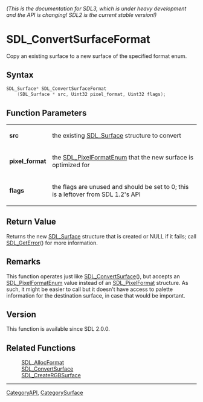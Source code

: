 ====== (This is the documentation for SDL3, which is under heavy development and the API is changing! SDL2 is the current stable version!) ======
= SDL_ConvertSurfaceFormat =

Copy an existing surface to a new surface of the specified format enum.

== Syntax ==

<syntaxhighlight lang='c'>
SDL_Surface* SDL_ConvertSurfaceFormat
    (SDL_Surface * src, Uint32 pixel_format, Uint32 flags);
</syntaxhighlight>

== Function Parameters ==

{|
|'''src'''
|the existing [[SDL_Surface]] structure to convert
|-
|'''pixel_format'''
|the [[SDL_PixelFormatEnum]] that the new surface is optimized for
|-
|'''flags'''
|the flags are unused and should be set to 0; this is a leftover from SDL 1.2's API
|}

== Return Value ==

Returns the new [[SDL_Surface]] structure that is created or NULL if it
fails; call [[SDL_GetError]]() for more information.

== Remarks ==

This function operates just like [[SDL_ConvertSurface]](), but accepts an
[[SDL_PixelFormatEnum]] value instead of an [[SDL_PixelFormat]] structure.
As such, it might be easier to call but it doesn't have access to palette
information for the destination surface, in case that would be important.

== Version ==

This function is available since SDL 2.0.0.

== Related Functions ==

:[[SDL_AllocFormat]]
:[[SDL_ConvertSurface]]
:[[SDL_CreateRGBSurface]]

----
[[CategoryAPI]], [[CategorySurface]]



